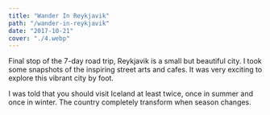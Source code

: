 ```yaml
---
title: "Wander In Reykjavik"
path: "/wander-in-reykjavik"
date: "2017-10-21"
cover: "./4.webp"
---
```



<MetaBox>
<Data caption="Year" nodata="2017"/>
<Data caption="Country" nodata="Iceland"/>
<Data caption="Camera" nodata="Canon 6D"/>
</MetaBox>


Final stop of the 7-day road trip, Reykjavik is a small but beautiful city. I took some snapshots of the inspiring street arts and cafes. It was very exciting to explore this vibrant city by foot.

I was told that you should visit Iceland at least twice, once in summer and once in winter. The country completely transform when season changes.


<ZoomImage src={photo2} />

<GridBlock>
<ZoomImage src={photo3} />
<ZoomImage src={photo4} />
</GridBlock>
